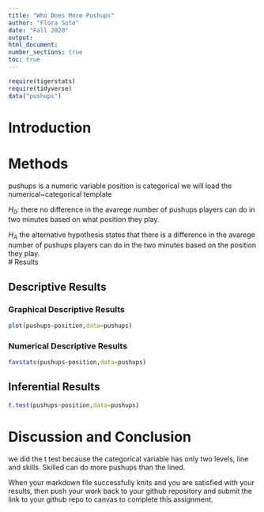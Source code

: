 ```yaml
---
title: "Who Does More Pushups"
author: "Flora Soto"
date: "Fall 2020"
output:
html_document:
number_sections: true
toc: true
---
```



```r
require(tigerstats)
require(tidyverse)
data("pushups")
```

# Introduction

<!--In this section you explain what you are trying to show. Where did the data come from? What is the research or other question you are trying to answer?!-->

# Methods

<!--Decide on your methods: use "variable analysis" or other appropriate descriptors. Make sure to choose at least one graphical method and at least one numerical method.!-->
pushups is a numeric variable
position is categorical
we will load the numerical~categorical template

$H_0$: there no difference in the avarege number of pushups players can do in two minutes based on what position they play.  

$H_A$ the alternative hypothesis states that there is a difference in the avarege number of pushups players can do in the two minutes based on the position they play.  
# Results

<!--Divide this section into two sub-sections: One for your descriptive results and one for your inferential results.!-->

## Descriptive Results

### Graphical Descriptive Results

<!--Graphical results here. Make sure to show your code. Provide appropriate labels for axes, giving units if possible, and provide a good title for the graph, too. Use the graphical results to describe the patterns if any that exist in the data as focused toward the research question!-->

```r
plot(pushups~position,data=pushups)
```

### Numerical Descriptive Results

<!--Numerical results go here. Use the numerical results to describe the patterns if any that exist in the data as focused toward the research question!-->

```r
favstats(pushups~position,data=pushups)
```

## Inferential Results

<!--State hypothesis clearly. Make sure your discussion of the inferential test covers all the aspects that the test output produces, such as test statistic, p-value etc. Make a decision about the null hypothesis, explain the assumptions on which the selected test/procedure was based, and why the chosen procedure satisfys the assumptions and is appropriate to answer the research question!-->

```r
t.test(pushups~position,data=pushups)
```
# Discussion and Conclusion

<!--Discussion and conclusion here. If you found a relationship be sure to consider whether the relationship occurs because one of the variavbles causes the other, or whether they perhasps are related for some other reason. Watch the chapter 6 videos from the GeorgeTown videos collection.!-->
we did the t test because the categorical variable has only two levels, line and skills. Skilled can do more pushups than the lined.



When your markdown file successfully knits and you are satisfied with your results, then push your work back to your github repository and submit the link to your github repo to canvas  to complete this assignment.